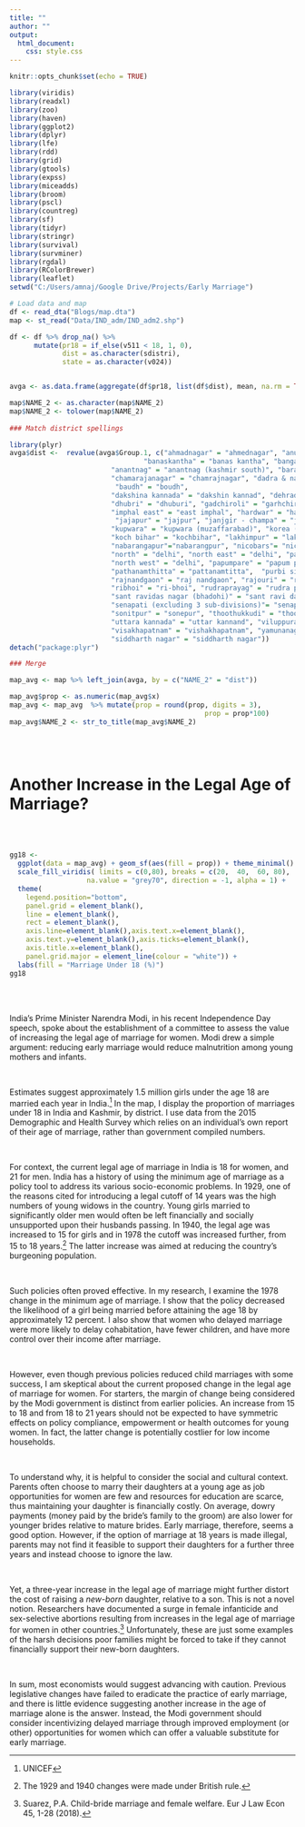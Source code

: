 ```yaml
---
title: ""
author: ""
output: 
  html_document:
    css: style.css
---
```


```r
knitr::opts_chunk$set(echo = TRUE)
```

```r


library(viridis)
library(readxl)
library(zoo)
library(haven)
library(ggplot2)
library(dplyr)
library(lfe)
library(rdd)
library(grid)
library(gtools)
library(expss)
library(miceadds)
library(broom)
library(pscl)
library(countreg)
library(sf)
library(tidyr)
library(stringr)
library(survival)
library(survminer)
library(rgdal)
library(RColorBrewer)
library(leaflet)
setwd("C:/Users/amnaj/Google Drive/Projects/Early Marriage")

# Load data and map
df <- read_dta("Blogs/map.dta")
map <- st_read("Data/IND_adm/IND_adm2.shp")

df <- df %>% drop_na() %>% 
      mutate(pr18 = if_else(v511 < 18, 1, 0),
             dist = as.character(sdistri),
             state = as.character(v024))


avga <- as.data.frame(aggregate(df$pr18, list(df$dist), mean, na.rm = TRUE))

map$NAME_2 <- as.character(map$NAME_2)
map$NAME_2 <- tolower(map$NAME_2)
  
### Match district spellings 

library(plyr)
avga$dist <-  revalue(avga$Group.1, c("ahmadnagar" = "ahmednagar", "anugul" = "angul", "badgam" = "bagdam", 
                                 "banaskantha" = "banas kantha", "bangalore" = "bangalore urban", "bargarh" = "baragarh",
                         "anantnag" = "anantnag (kashmir south)", "baramula" = "baramula (kashmir north)",
                         "chamarajanagar" = "chamrajnagar", "dadra & nagar haveli" = "dadra and nagar haveli", 
                          "baudh" = "boudh", 
                         "dakshina kannada" = "dakshin kannad", "dehradun" = "dehra dun","deoghar" = "deogarh",
                         "dhubri" = "dhuburi", "gadchiroli" = "garhchiroli", "hazaribagh" = "hazaribag",
                         "imphal east" = "east imphal", "hardwar" = "haridwar","jagatsinghapur"="jagatsinghpur",
                          "jajapur" = "jajpur", "janjgir - champa" = "janjgir-champa",
                         "kupwara" = "kupwara (muzaffarabad)", "korea (koriya)" = "koriya", "kodarma" = "koderma",
                         "koch bihar" = "kochbihar", "lakhimpur" = "lakhimpur kheri", "mahrajganj"="maharajganj",
                         "nabarangapur"="nabarangpur", "nicobars"= "nicobar islands", 
                         "north" = "delhi", "north east" = "delhi", "panchmahal" = "panch mahals",
                         "north west" = "delhi", "papumpare" = "papum pare","pashchimi singhbhum"="pashchim singhbhum",
                         "pathanamthitta" = "pattanamtitta",  "purbi singhbhum"="purba singhbhum", 
                         "rajnandgaon" = "raj nandgaon", "rajouri" = "rajauri", "rangareddy"= "rangareddi",
                         "ribhoi" = "ri-bhoi", "rudraprayag" = "rudra prayag", "sabarkantha" = "sabar kantha",
                         "sant ravidas nagar (bhadohi)" = "sant ravi das nagar", "sonipat" = "sonepat",
                         "senapati (excluding 3 sub-divisions)"= "senapati", "shrawasti" = "shravasti",
                         "sonitpur" = "sonepur", "thoothukkudi" = "thoothukudi", "tiruchirappalli" ="tiruchchirappalli",
                         "uttara kannada" = "uttar kannand", "viluppuram" = "villupuram", 
                         "visakhapatnam" = "vishakhapatnam", "yamunanagar" = "yamuna nagar",
                         "siddharth nagar" = "siddharth nagar"))
detach("package:plyr")

### Merge 

map_avg <- map %>% left_join(avga, by = c("NAME_2" = "dist"))

map_avg$prop <- as.numeric(map_avg$x)
map_avg <- map_avg  %>% mutate(prop = round(prop, digits = 3),
                                                prop = prop*100)
map_avg$NAME_2 <- str_to_title(map_avg$NAME_2)
  
```

<br>

# Another Increase in the Legal Age of Marriage?

<br><br>
```r

gg18 <- 
  ggplot(data = map_avg) + geom_sf(aes(fill = prop)) + theme_minimal() +
  scale_fill_viridis( limits = c(0,80), breaks = c(20,  40,  60, 80), 
                   na.value = "grey70", direction = -1, alpha = 1) +
  theme(   
    legend.position="bottom",
    panel.grid = element_blank(), 
    line = element_blank(), 
    rect = element_blank(), 
    axis.line=element_blank(),axis.text.x=element_blank(),
    axis.text.y=element_blank(),axis.ticks=element_blank(),
    axis.title.x=element_blank(),
    panel.grid.major = element_line(colour = "white")) +
  labs(fill = "Marriage Under 18 (%)") 
gg18

```

<br><br>

| India's Prime Minister Narendra Modi, in his recent Independence Day speech, spoke about the establishment of a committee to assess the value of increasing the legal age of marriage for women. Modi drew a simple argument: reducing early marriage would reduce malnutrition among young mothers and infants. 

<br>

| Estimates suggest approximately 1.5 million girls under the age 18 are married each year in India.[^1] In the map, I display the proportion of marriages under 18 in India and Kashmir, by district. I use data from the 2015 Demographic and Health Survey which relies on an individual's own report of their age of marriage, rather than government compiled numbers.

<br>

| For context, the current legal age of marriage in India is 18 for women, and 21 for men. India has a history of using the minimum age of marriage as a policy tool to address its various socio-economic problems. In 1929, one of the reasons cited for introducing a legal cutoff of 14 years was the high numbers of young widows in the country. Young girls married to significantly older men would often be left financially and socially unsupported upon their husbands passing. In 1940, the legal age was increased to 15 for girls and in 1978 the cutoff was increased further, from 15 to 18 years.[^2] The latter increase was aimed at reducing the country's burgeoning population. 

<br>

| Such policies often proved effective. In my research, I examine the 1978 change in the minimum age of marriage. I show that the policy decreased the likelihood of a girl being married before attaining the age 18 by approximately 12 percent. I also show that women who delayed marriage were more likely to delay cohabitation, have fewer children, and have more control over their income after marriage. 

<br>

| However, even though previous policies reduced child marriages with some success, I am skeptical about the current proposed change in the legal age of marriage for women. For starters, the margin of change being considered by the Modi government is distinct from earlier policies. An increase from 15 to 18 and from 18 to 21 years should not be expected to have symmetric effects on policy compliance, empowerment or health outcomes for young women. In fact, the latter change is potentially costlier for low income households. 

<br>

| To understand why, it is helpful to consider the social and cultural context. Parents often choose to marry their daughters at a young age as job opportunities for women are few and resources for education are scarce, thus maintaining your daughter is financially costly. On average, dowry payments (money paid by the bride's family to the groom) are also lower for younger brides relative to mature brides. Early marriage, therefore, seems a good option. However, if the option of marriage at 18 years is made illegal, parents may not find it feasible to support their daughters for a further three years and instead choose to ignore the law. 

<br>

| Yet, a three-year increase in the legal age of marriage might further distort the cost of raising a *new-born* daughter, relative to a son. This is not a novel notion. Researchers have documented a surge in female infanticide and sex-selective abortions resulting from increases in the legal age of marriage for women in other countries.[^3] Unfortunately, these are just some examples of the harsh decisions poor families might be forced to take if they cannot financially support their new-born daughters. 

<br>

| In sum, most economists would suggest advancing with caution. Previous legislative changes have failed to eradicate the practice of early marriage, and there is little evidence suggesting another increase in the age of marriage alone is the answer. Instead, the Modi government should consider incentivizing delayed marriage through improved employment (or other) opportunities for women which can offer a valuable substitute for early marriage. 

[^1]: UNICEF
[^2]: The 1929 and 1940 changes were made under British rule.
[^3]: Suarez, P.A. Child-bride marriage and female welfare. Eur J Law Econ 45, 1-28 (2018).

